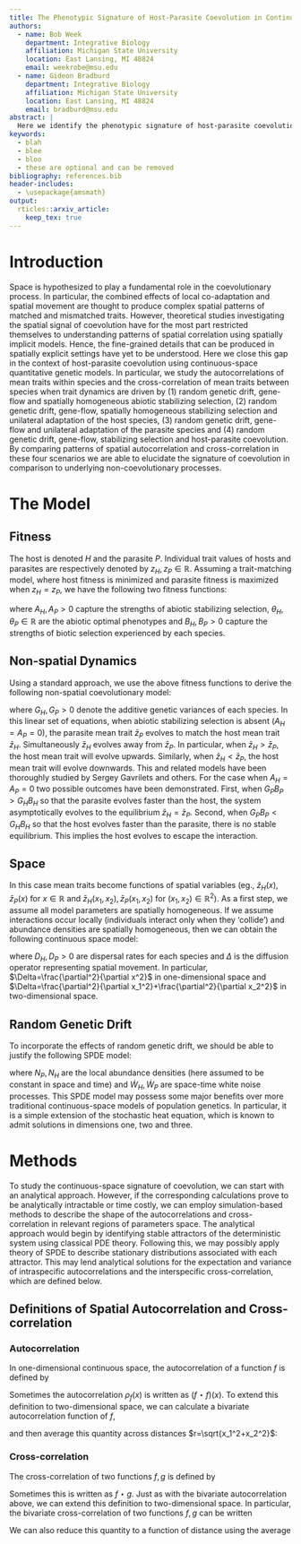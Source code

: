 ```yaml
---
title: The Phenotypic Signature of Host-Parasite Coevolution in Continuous Space
authors:
  - name: Bob Week
    department: Integrative Biology
    affiliation: Michigan State University
    location: East Lansing, MI 48824
    email: weekrobe@msu.edu
  - name: Gideon Bradburd
    department: Integrative Biology
    affiliation: Michigan State University
    location: East Lansing, MI 48824
    email: bradburd@msu.edu
abstract: |
  Here we identify the phenotypic signature of host-parasite coevolution in continuous space.
keywords:
  - blah
  - blee
  - bloo
  - these are optional and can be removed
bibliography: references.bib
header-includes:
  - \usepackage{amsmath}
output: 
  rticles::arxiv_article:
    keep_tex: true
---
```


# Introduction

Space is hypothesized to play a fundamental role in the coevolutionary process. In particular, the combined effects of local co-adaptation and spatial movement are thought to produce complex spatial patterns of matched and mismatched traits. However, theoretical studies investigating the spatial signal of coevolution have for the most part restricted themselves to understanding patterns of spatial correlation using spatially implicit models. Hence, the fine-grained details that can be produced in spatially explicit settings have yet to be understood. Here we close this gap in the context of host-parasite coevolution using continuous-space quantitative genetic models. In particular, we study the autocorrelations of mean traits within species and the cross-correlation of mean traits between species when trait dynamics are driven by (1) random genetic drift, gene-flow and spatially homogeneous abiotic stabilizing selection, (2) random genetic drift, gene-flow, spatially homogeneous stabilizing selection and unilateral adaptation of the host species, (3) random genetic drift, gene-flow and unilateral adaptation of the parasite species and (4) random genetic drift, gene-flow, stabilizing selection and host-parasite coevolution. By comparing patterns of spatial autocorrelation and cross-correlation in these four scenarios we are able to elucidate the signature of coevolution in comparison to underlying non-coevolutionary processes.

# The Model

## Fitness

The host is denoted $H$ and the parasite $P$. Individual trait values of hosts and parasites are respectively denoted by $z_H,z_P\in\mathbb R$. Assuming a trait-matching model, where host fitness is minimized and parasite fitness is maximized when $z_H=z_P$, we have the following two fitness functions:

\begin{subequations}
  \begin{equation}
    w_H(z_H,z_P)\propto \exp\left(-\frac{A_H}{2}(\theta_H-z_H)^2+\frac{B_H}{2}(z_P-z_H)^2\right),
  \end{equation}
  \begin{equation}
    w_P(z_P,z_H)\propto \exp\left(-\frac{A_P}{2}(\theta_P-z_P)^2-\frac{B_P}{2}(z_H-z_P)^2\right),
  \end{equation}
\end{subequations}

where $A_H,A_P>0$ capture the strengths of abiotic stabilizing selection, $\theta_H,\theta_P\in\mathbb{R}$ are the abiotic optimal phenotypes and $B_H,B_P>0$ capture the strengths of biotic selection experienced by each species.

## Non-spatial Dynamics

Using a standard approach, we use the above fitness functions to derive the following non-spatial coevolutionary model:

\begin{subequations}
  \begin{equation}
    \frac{d\bar z_H}{dt}=G_HA_H(\theta_H-\bar z_H)-G_HB_H(\bar z_P-\bar z_H),
  \end{equation}
  \begin{equation}
    \frac{d\bar z_P}{dt}=G_PA_P(\theta_P-\bar z_P)+G_PB_P(\bar z_H-\bar z_P),
  \end{equation}
\end{subequations}

where $G_H,G_P>0$ denote the additive genetic variances of each species. In this linear set of equations, when abiotic stabilizing selection is absent ($A_H=A_P=0$), the parasite mean trait $\bar z_P$ evolves to match the host mean trait $\bar z_H$. Simultaneously $\bar z_H$ evolves away from $\bar z_P$. In particular, when $\bar z_H>\bar z_P$, the host mean trait will evolve upwards. Similarly, when $\bar z_H<\bar z_P$, the host mean trait will evolve downwards. This and related models have been thoroughly studied by Sergey Gavrilets and others. For the case when $A_H=A_P=0$ two possible outcomes have been demonstrated. First, when $G_PB_P>G_HB_H$ so that the parasite evolves faster than the host, the system asymptotically evolves to the equilibrium $\bar z_H=\bar z_P$. Second, when $G_PB_P<G_HB_H$ so that the host evolves faster than the parasite, there is no stable equilibrium. This implies the host evolves to escape the interaction.

## Space

In this case mean traits become functions of spatial variables (eg., $\bar z_H(x),\bar z_P(x)$ for $x\in\mathbb R$ and $\bar z_H(x_1,x_2),\bar z_P(x_1,x_2)$ for $(x_1,x_2)\in\mathbb R^2$). As a first step, we assume all model parameters are spatially homogeneous. If we assume interactions occur locally (individuals interact only when they 'collide') and abundance densities are spatially homogeneous, then we can obtain the following continuous space model:

\begin{subequations}
  \begin{equation}
    \frac{\partial\bar z_H}{\partial t}=G_HA_H(\theta_H-\bar z_H)-G_HB_H(\bar z_P-\bar z_H)+\frac{D_H}{2}\Delta\bar z_H,
  \end{equation}
  \begin{equation}
    \frac{\partial\bar z_P}{\partial t}=G_PA_P(\theta_P-\bar z_P)+G_PB_P(\bar z_H-\bar z_P)+\frac{D_P}{2}\Delta\bar z_P,
  \end{equation}
\end{subequations}

where $D_H,D_P>0$ are dispersal rates for each species and $\Delta$ is the diffusion operator representing spatial movement. In particular, $\Delta=\frac{\partial^2}{\partial x^2}$ in one-dimensional space and $\Delta=\frac{\partial^2}{\partial x_1^2}+\frac{\partial^2}{\partial x_2^2}$ in two-dimensional space.

## Random Genetic Drift

To incorporate the effects of random genetic drift, we should be able to justify the following SPDE model:

\begin{subequations}
  \begin{equation}
    \frac{\partial\bar z_H}{\partial t}=G_HA_H(\theta_H-\bar z_H)-G_HB_H(\bar z_P-\bar z_H)+\frac{D_H}{2}\Delta\bar z_H+\sqrt\frac{G_H}{N_H}\dot W_H,
  \end{equation}
  \begin{equation}
    \frac{\partial\bar z_P}{\partial t}=G_PA_P(\theta_P-\bar z_P)+G_PB_P(\bar z_H-\bar z_P)+\frac{D_P}{2}\Delta\bar z_P+\sqrt\frac{G_P}{N_P}\dot W_P,
  \end{equation}
\end{subequations}

where $N_P,N_H$ are the local abundance densities (here assumed to be constant in space and time) and $\dot W_H,\dot W_P$ are space-time white noise processes. This SPDE model may possess some major benefits over more traditional continuous-space models of population genetics. In particular, it is a simple extension of the stochastic heat equation, which is known to admit solutions in dimensions one, two and three.

# Methods

To study the continuous-space signature of coevolution, we can start with an analytical approach. However, if the corresponding calculations prove to be analytically intractable or time costly, we can employ simulation-based methods to describe the shape of the autocorrelations and cross-correlation in relevant regions of parameters space. The analytical approach would begin by identifying stable attractors of the deterministic system using classical PDE theory. Following this, we may possibly apply theory of SPDE to describe stationary distributions associated with each attractor. This may lend analytical solutions for the expectation and variance of intraspecific autocorrelations and the interspecific cross-correlation, which are defined below.

## Definitions of Spatial Autocorrelation and Cross-correlation

### Autocorrelation

In one-dimensional continuous space, the autocorrelation of a function $f$ is defined by

\begin{equation}
  \rho_f(x)=\int_{-\infty}^{+\infty}f(y)f(y-x)dy.
\end{equation}

Sometimes the autocorrelation $\rho_f(x)$ is written as $(f\star f)(x)$. To extend this definition to two-dimensional space, we can calculate a bivariate autocorrelation function of $f$,

\begin{equation}
  \rho_f(x_1,x_2)=\int_{-\infty}^{+\infty}\int_{-\infty}^{+\infty}f(y_1,y_2)f(y_1-x_2,y_2-x_2)dy_1dy_2,
\end{equation}

and then average this quantity across distances $r=\sqrt{x_1^2+x_2^2}$:

\begin{equation}
  \bar\rho_f(r)=\frac{1}{2\pi r}\int_0^{2\pi}\rho_f(r\cos\theta,r\sin\theta)d\theta.
\end{equation}


### Cross-correlation

The cross-correlation of two functions $f,g$ is defined by

\begin{equation}
  \rho_{fg}(x)=\int_{-\infty}^{+\infty}f(y)g(y-x)dy.
\end{equation}

Sometimes this is written as $f\star g$. Just as with the bivariate autocorrelation above, we can extend this definition to two-dimensional space. In particular, the bivariate cross-correlation of two functions $f,g$ can be written

\begin{equation}
  \rho_{fg}(x_1,x_2)=\int_{-\infty}^{+\infty}\int_{-\infty}^{+\infty}f(y_1,y_2)g(y_1-x_2,y_2-x_2)dy_1dy_2.
\end{equation}

We can also reduce this quantity to a function of distance using the average

\begin{equation}
  \bar\rho_{fg}(r)=\frac{1}{2\pi r}\int_0^{2\pi}\rho_{fg}(r\cos\theta,r\sin\theta)d\theta.
\end{equation}

